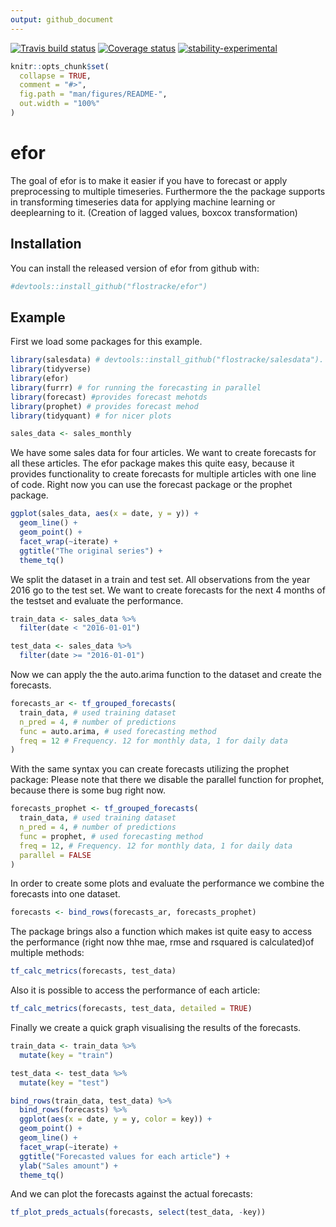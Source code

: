 ```yaml
---
output: github_document
---
```


<!-- README.md is generated from README.Rmd. Please edit that file -->

[![Travis build status](https://travis-ci.org/flostracke/efor.svg?branch=master)](https://travis-ci.org/flostracke/efor)
[![Coverage status](https://codecov.io/gh/flostracke/efor/branch/master/graph/badge.svg)](https://codecov.io/github/flostracke/efor?branch=master)
[![stability-experimental](https://img.shields.io/badge/stability-experimental-orange.svg)](https://github.com/joethorley/stability-badges#experimental)


```r
knitr::opts_chunk$set(
  collapse = TRUE,
  comment = "#>",
  fig.path = "man/figures/README-",
  out.width = "100%"
)
```
# efor

The goal of efor is to make it easier if you have to forecast or apply preprocessing to multiple timeseries.
Furthermore the the package supports in transforming timeseries data for applying machine learning or deeplearning to it.
(Creation of lagged values, boxcox transformation)

## Installation

You can install the released version of efor from github with:

``` r
#devtools::install_github("flostracke/efor")
```

## Example

First we load some packages for this example.
```r

library(salesdata) # devtools::install_github("flostracke/salesdata"). Some example data
library(tidyverse)
library(efor)
library(furrr) # for running the forecasting in parallel
library(forecast) #provides forecast mehotds
library(prophet) # provides forecast mehod
library(tidyquant) # for nicer plots

sales_data <- sales_monthly
```

We have some sales data for four articles. We want to create forecasts for all these articles.
The efor package makes this quite easy, because it provides functionality to create forecasts
for multiple articles with one line of code. Right now you can use the forecast package or 
the prophet package.

```r

ggplot(sales_data, aes(x = date, y = y)) +
  geom_line() +
  geom_point() +
  facet_wrap(~iterate) +
  ggtitle("The original series") +
  theme_tq()
```

We split the dataset in a train and test set. All observations from the year 2016
go to the test set. We want to create forecasts for the next 4 months of the testset 
and evaluate the performance.

```r
train_data <- sales_data %>% 
  filter(date < "2016-01-01")

test_data <- sales_data %>% 
  filter(date >= "2016-01-01")
```

Now we can apply the the auto.arima function to the dataset and create the forecasts.
```r
forecasts_ar <- tf_grouped_forecasts(
  train_data, # used training dataset
  n_pred = 4, # number of predictions
  func = auto.arima, # used forecasting method
  freq = 12 # Frequency. 12 for monthly data, 1 for daily data
)
```

With the same syntax you can create forecasts utilizing the prophet package:
Please note that there we disable the parallel function for prophet, because there 
is some bug right now.

```r
forecasts_prophet <- tf_grouped_forecasts(
  train_data, # used training dataset
  n_pred = 4, # number of predictions
  func = prophet, # used forecasting method
  freq = 12, # Frequency. 12 for monthly data, 1 for daily data
  parallel = FALSE
)
```

In order to create some plots and evaluate the performance we combine the forecasts
into one dataset.

```r
forecasts <- bind_rows(forecasts_ar, forecasts_prophet)
```

The package brings also a function which makes ist quite easy to access the performance (right now thhe mae, rmse and rsquared is calculated)of multiple methods:

```r
tf_calc_metrics(forecasts, test_data)
```

Also it is possible to access the performance of each article:

```r
tf_calc_metrics(forecasts, test_data, detailed = TRUE)
```

Finally we create a quick graph visualising the results of the forecasts.

```r
train_data <- train_data %>% 
  mutate(key = "train")

test_data <- test_data %>% 
  mutate(key = "test")

bind_rows(train_data, test_data) %>% 
  bind_rows(forecasts) %>% 
  ggplot(aes(x = date, y = y, color = key)) +
  geom_point() +
  geom_line() +
  facet_wrap(~iterate) +
  ggtitle("Forecasted values for each article") +
  ylab("Sales amount") +
  theme_tq()
```

And we can plot the forecasts against the actual forecasts:
```r
tf_plot_preds_actuals(forecasts, select(test_data, -key))
```


